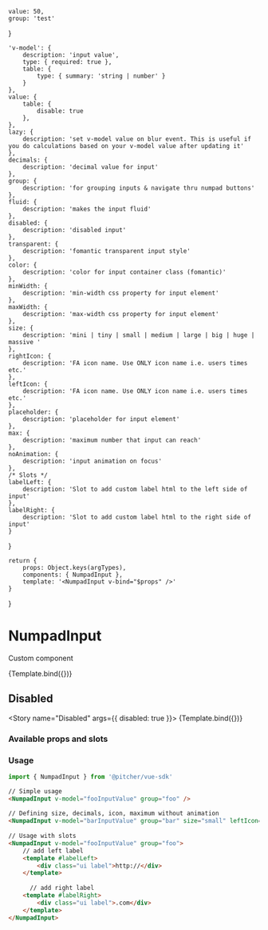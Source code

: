 

<!-- Story args -->
<!-- https://storybook.js.org/docs/react/writing-stories/args -->
    value: 50,
    group: 'test'
}

<!-- https://storybook.js.org/docs/react/api/argtypes -->
    'v-model': {
        description: 'input value',
        type: { required: true },
        table: {
            type: { summary: 'string | number' }
        }
    },    
    value: {
        table: { 
            disable: true
        },
    },
    lazy: {
        description: 'set v-model value on blur event. This is useful if you do calculations based on your v-model value after updating it'
    },
    decimals: {
        description: 'decimal value for input'
    },
    group: {
        description: 'for grouping inputs & navigate thru numpad buttons'
    },
    fluid: {
        description: 'makes the input fluid'
    },
    disabled: {
        description: 'disabled input'
    },
    transparent: {
        description: 'fomantic transparent input style'
    },
    color: {
        description: 'color for input container class (fomantic)'
    },
    minWidth: {
        description: 'min-width css property for input element'
    },
    maxWidth: {
        description: 'max-width css property for input element'
    },
    size: {
        description: 'mini | tiny | small | medium | large | big | huge | massive '
    },
    rightIcon: {
        description: 'FA icon name. Use ONLY icon name i.e. users times etc.'
    },
    leftIcon: {
        description: 'FA icon name. Use ONLY icon name i.e. users times etc.'
    },
    placeholder: {
        description: 'placeholder for input element'
    },
    max: {
        description: 'maximum number that input can reach'
    },
    noAnimation: {
        description: 'input animation on focus'
    },
    /* Slots */
    labelLeft: {
        description: 'Slot to add custom label html to the left side of input'
    },
    labelRight: {
        description: 'Slot to add custom label html to the right side of input'
    }
}

<!-- Named exports of stories here -->
    return {
        props: Object.keys(argTypes),
        components: { NumpadInput },
        template: '<NumpadInput v-bind="$props" />'
    }
} 

<!-- Define story settings here -->
<Meta 
    title="Components/NumpadInput"
    component={NumpadInput}
    argTypes={argTypes}
    args={args}
/>

# NumpadInput
Custom component

<Story name="Default">
    {Template.bind({})}
</Story>

## Disabled
<Story name="Disabled" args={{ disabled: true }}>
    {Template.bind({})}
</Story>

### Available props and slots
<!-- https://storybook.js.org/docs/react/writing-docs/doc-blocks#customizing -->
<ArgsTable story="Default" />

### Usage
```javascript
import { NumpadInput } from '@pitcher/vue-sdk'
```

```html
// Simple usage
<NumpadInput v-model="fooInputValue" group="foo" />
 
// Defining size, decimals, icon, maximum without animation
<NumpadInput v-model="barInputValue" group="bar" size="small" leftIcon="search" :decimals="0" :max="100" noAnimation />
 
// Usage with slots
<NumpadInput v-model="fooInputValue" group="foo">
    // add left label
    <template #labelLeft>
        <div class="ui label">http://</div>
    </template>
      
      // add right label
    <template #labelRight>
        <div class="ui label">.com</div>
    </template>
</NumpadInput>
```
